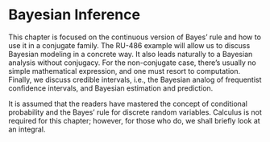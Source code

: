 # Bayesian Inference

This chapter is focused on the continuous version of Bayes' rule and how to use it in a conjugate family. The RU-486 example will allow us to discuss Bayesian modeling in a concrete way. It also leads naturally to a Bayesian analysis without conjugacy. For the non-conjugate case, there's usually no simple mathematical expression, and one must resort to computation. Finally, we discuss credible intervals, i.e., the Bayesian analog of frequentist confidence intervals, and Bayesian estimation and prediction. 

It is assumed that the readers have mastered the concept of conditional probability and the Bayes' rule for discrete random variables. Calculus is not required for this chapter; however, for those who do, we shall briefly look at an integral. 